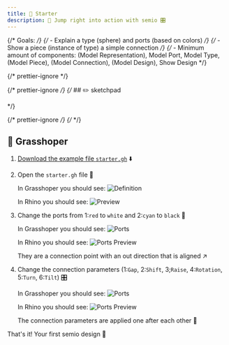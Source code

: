 ```yaml
---
title: 🥉 Starter
description: 📝 Jump right into action with semio 🎛️
---
```


{/* Goals: */}
{/* - Explain a type (sphere) and ports (based on colors) */}
{/* - Show a piece (instance of type) a simple connection */}
{/* - Minimum amount of components: (Model Representation), Model Port, Model Type, (Model Piece), (Model Connection), (Model Design), Show Design */}


{/* prettier-ignore */}
<div class="flex flex-col sm:flex-row gap-4 justify-center h-[400px] sm:h-[300px]">
  <File
    client:load
    src="/colorful-sphere.glb"
    environment="/schlenker-shed.hdr"
  />
  <File
    client:load
    src="/pattern-sphere.glb"
    environment="/schlenker-shed.hdr"
  />
</div>

{/* prettier-ignore */}
{/* ## ✏️ sketchpad

<div className="pt-2">
  <Sketchpad client:load />
</div>
*/}

{/* prettier-ignore */}
{/* <Model client:load src="../../../../../examples/geometry/representations/colorful-sphere.glb"/> */}

## 🦗 Grasshoper

<Steps>

1. [Download the example file `starter.gh`](https://raw.githubusercontent.com/usalu/semio/examples/starters/starter.gh) ⬇️

2. Open the `starter.gh` file 📂

   In Grasshoper you should see:
   ![Definition](../../../../../assets/images/starter-grasshopper.png)

   In Rhino you should see:
   ![Preview](../../../../../assets/images/starter-grasshopper-preview.png)

3. Change the ports from 1:`red` to `white` and 2:`cyan` to `black` 🎨

   In Grasshoper you should see:
   ![Ports](../../../../../assets/images/starter-grasshopper-ports.png)

   In Rhino you should see:
   ![Ports Preview](../../../../../assets/images/starter-grasshopper-ports-preview.png)

   <Aside type="tip" title="👀 Do you see what ports are?">
     They are a connection point with an out direction that is aligned ↗️
   </Aside>

4. Change the connection parameters (1:`Gap`, 2:`Shift`, 3;`Raise`, 4:`Rotation`, 5:`Turn`, 6:`Tilt`) 🎛️

   In Grasshoper you should see:
   ![Ports](../../../../../assets/images/starter-grasshopper-connection.png)

   In Rhino you should see:
   ![Ports Preview](../../../../../assets/images/starter-grasshopper-connection-preview.png)

   <Aside type="note" title="🤯 What just happened?">
     The connection parameters are applied one after each other 🔢
   </Aside>

</Steps>

That's it! Your first semio design 🎉
